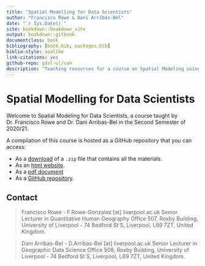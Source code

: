 ```yaml
--- 
title: "Spatial Modelling for Data Scientists"
author: "Francisco Rowe & Dani Arribas-Bel"
date: "`r Sys.Date()`"
site: bookdown::bookdown_site
output: bookdown::gitbook
documentclass: book
bibliography: [book.bib, packages.bib]
biblio-style: apalike
link-citations: yes
github-repo: gdsl-ul/san
description: "Teaching resources for a course on Spatial Modeling using R."
---
```


# Spatial Modelling for Data Scientists

Welcome to Spatial Modeling for Data Scientists, a course taught by Dr. Francisco Rowe and Dr. Dani Arribas-Bel in the Second Semester of 2020/21.

A compilation of this course is hosted as a GitHub repository that you can access:

* As a [download](https://github.com/GDSL-UL/san/archive/master.zip) of a `.zip` file that contains all the materials.
* As an [html website](https://gdsl-ul.github.io/san/).
* As a [pdf document](https://gdsl-ul.github.io/san/spatial_analysis_notes.pdf)
* As a [GitHub repository](https://github.com/GDSL-UL/san).

## Contact

> Francisco Rowe - F.Rowe-Gonzalez [at] liverpool.ac.uk
Senior Lecturer in Quantitative Human Geography
Office 507, Roxby Building,
University of Liverpool - 74 Bedford St S,
Liverpool, L69 7ZT,
United Kingdom.

> Dani Arribas-Bel - D.Arribas-Bel [at] liverpool.ac.uk
Senior Lecturer in Geographic Data Science
Office 508, Roxby Building,
University of Liverpool - 74 Bedford St S,
Liverpool, L69 7ZT,
United Kingdom.

